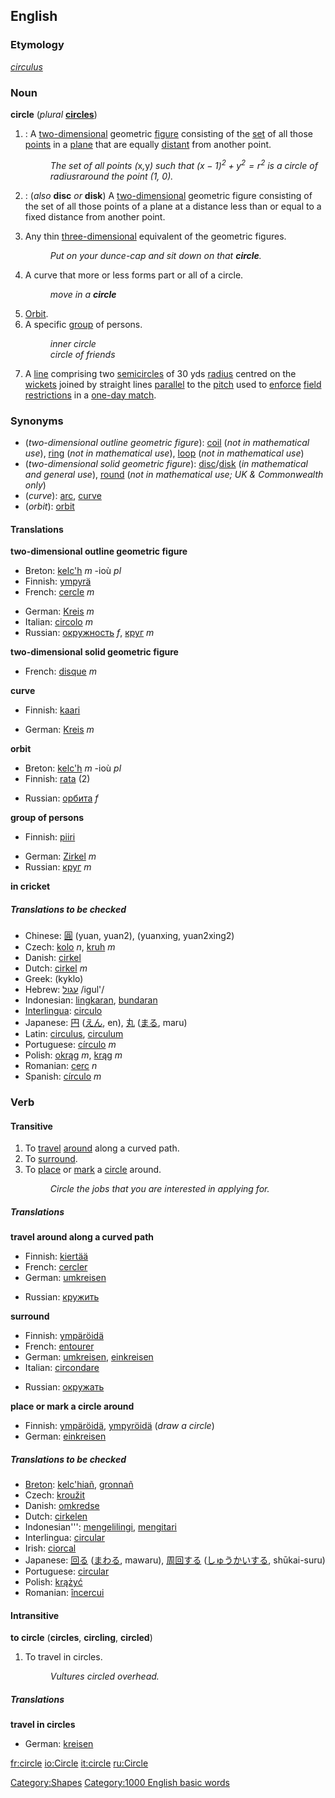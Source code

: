 ==English==

===Etymology===
{{L.}} ''[[circulus]]''

===Noun===
'''circle''' (''plural'' '''[[circles]]''')
# {{geometry}}: A [[two-dimensional]] geometric [[figure]] consisting of the [[set]] of all those [[point]]s in a [[plane]] that are equally [[distant]] from another point.
#: ''The set of all points (''x'', ''y'') such that <math>(x-1)^2 + y^2 = r^2 </math> is a circle of radius ''r'' around the point (1, 0).''
# {{geometry}}: (''also'' '''disc''' ''or'' '''disk''') A [[two-dimensional]] geometric figure consisting of the set of all those points of a plane at a distance less than or equal to a fixed distance from another point.
# Any thin [[three-dimensional]] equivalent of the geometric figures.
#: ''Put on your dunce-cap and sit down on that '''circle'''.''
# A curve that more or less forms part or all of a circle.
#:''move in a '''circle'''''
# [[Orbit]].
# A specific [[group]] of persons.
#:''inner circle''
#:''circle of friends''
# {{cricket}} A [[line]] comprising two [[semicircle]]s of 30 yds [[radius]] centred on the [[wicket]]s joined by straight lines [[parallel]] to the [[pitch]] used to [[enforce]] [[field restrictions]] in a [[one-day match]].

===Synonyms===
*(''two-dimensional outline geometric figure''): [[coil]] (''not in mathematical use''), [[ring]] (''not in mathematical use''), [[loop]] (''not in mathematical use'')
*(''two-dimensional solid geometric figure''): [[disc]]/[[disk]] (''in mathematical and general use''), [[round]] (''not in mathematical use; UK & Commonwealth only'')
*(''curve''): [[arc]], [[curve]]
*(''orbit''): [[orbit]]

==== Translations ====

'''two-dimensional outline geometric figure'''
{{top}}
*Breton: [[kelc'h]] ''m'' -ioù ''pl''
*Finnish: [[ympyrä]]
*French: [[cercle]] ''m''
{{mid}}
*German: [[Kreis]] ''m''
*Italian: [[circolo]] ''m''
*Russian: [[окружность]] ''f'', [[круг]] ''m''
{{bottom}}

'''two-dimensional solid geometric figure'''
{{top}}
*French: [[disque]] ''m''
{{mid}}
{{bottom}}

'''curve'''
{{top}}
*Finnish: [[kaari]]
{{mid}}
*German: [[Kreis]] ''m''
{{bottom}}

'''orbit'''
{{top}}
*Breton: [[kelc'h]] ''m'' -ioù ''pl''
*Finnish: [[rata#Finnish|rata]] (2)
{{mid}}
*Russian: [[орбита]] ''f''
{{bottom}}

'''group of persons'''
{{top}}
*Finnish: [[piiri]]
{{mid}}
*German: [[Zirkel]] ''m''
*Russian: [[круг]] ''m''
{{bottom}}

'''in cricket'''
{{top}}
{{mid}}
{{bottom}}

=====Translations to be checked=====
<!--Remove this section once all of the translations below have been moved into the tables above.-->
{{checktrans}}

*Chinese: [[圓]] (yuan, yuan2), (yuanxing, yuan2xing2)
*Czech: [[kolo]] ''n'', [[kruh]] ''m''
*Danish: [[cirkel]]
*Dutch: [[cirkel]] ''m''
*Greek: <!--please provide the Greek-->(kyklo)
*Hebrew: [[עגול]] /igul'/
*Indonesian: [[lingkar|lingkaran]], [[bundar|bundaran]]
*[[Interlingua]]: [[circulo]]
*Japanese: [[円]] ([[えん]], en), [[丸]] ([[まる]], maru)
*Latin: [[circulus]], [[circulum]]
*Portuguese: [[círculo]] ''m''
*Polish: [[okrąg]] ''m'', [[krąg]] ''m''
*Romanian: [[cerc]] ''n''
*Spanish: [[círculo]] ''m''

===Verb===
{{en-infl-reg-other-e|circl|e}}

====Transitive====
#To [[travel]] [[around]] along a curved path.
#To [[surround]].
#To [[place]] or [[mark]] a [[circle]] around.
#:''Circle the jobs that you are interested in applying for.''

===== Translations =====

'''travel around along a curved path'''
{{top}}
*Finnish: [[kiertää]]
*French: [[cercler]]
*German: [[umkreisen]]
{{mid}}
*Russian: [[кружить]]
{{bottom}}

'''surround'''
{{top}}
*Finnish: [[ympäröidä]]
*French: [[entourer]]
*German: [[umkreisen]], [[einkreisen]]
*Italian: [[circondare]]
{{mid}}
*Russian: [[окружать]]
{{bottom}}

'''place or mark a circle around'''
{{top}}
*Finnish: [[ympäröidä]], [[ympyröidä]] (''draw a circle'')
*German: [[einkreisen]]
{{mid}}
{{bottom}}

=====Translations to be checked=====
<!--Remove this section once all of the translations below have been moved into the tables above.-->
{{checktrans}}

*[[Breton]]: [[kelc'hiañ]], [[gronnañ]]
*Czech: [[kroužit]]
*Danish: [[omkredse]]
*Dutch: [[cirkelen]]
*Indonesian''': [[keliling|mengelilingi]], [[kitar|mengitari]]
*Interlingua: [[circular]]
*Irish: [[ciorcal]]
*Japanese: [[回る]] ([[まわる]], mawaru), [[周回]]する ([[しゅうかい]]する, shūkai-suru)
*Portuguese: [[circular]]
*Polish: [[krążyć]]
*Romanian: [[încercui]]

====Intransitive====
'''to circle''' ('''circles''', '''circling''', '''circled''')

#To travel in circles.
#:''Vultures circled overhead.''

=====Translations=====
'''travel in circles'''
{{top}}
*German: [[kreisen]]
{{mid}}
{{bottom}}

[[Category:Shapes]]
[[Category:1000 English basic words]]

[[fr:circle]]
[[io:Circle]]
[[it:circle]]
[[ru:Circle]]